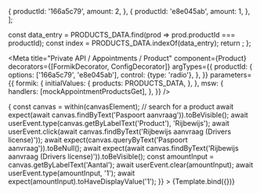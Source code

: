 


  {
    productId: '166a5c79',
    amount: 2,
  },
  {
    productId: 'e8e045ab',
    amount: 1,
  },
];

  const data_entry = PRODUCTS_DATA.find(prod => prod.productId === productId);
  const index = PRODUCTS_DATA.indexOf(data_entry);
  return <Product namePrefix="products" index={index} />;
};

<Meta
  title="Private API / Appointments / Product"
  component={Product}
  decorators={[FormikDecorator, ConfigDecorator]}
  argTypes={{
    productId: {
      options: ['166a5c79', 'e8e045ab'],
      control: {type: 'radio'},
    },
  }}
  parameters={{
    formik: {
      initialValues: {
        products: PRODUCTS_DATA,
      },
    },
    msw: {
      handlers: [mockAppointmentProductsGet],
    },
  }}
/>

<Canvas>
  <Story
    name="Product and amount"
    args={{
      namePrefix: 'products',
      productId: '166a5c79',
    }}
    play={async ({canvasElement}) => {
      const canvas = within(canvasElement);
      // search for a product
      await expect(await canvas.findByText('Paspoort aanvraag')).toBeVisible();
      await userEvent.type(canvas.getByLabelText('Product'), 'Rijbewijs');
      await userEvent.click(await canvas.findByText('Rijbewijs aanvraag (Drivers license)'));
      await expect(canvas.queryByText('Paspoort aanvraag')).toBeNull();
      await expect(await canvas.findByText('Rijbewijs aanvraag (Drivers license)')).toBeVisible();
      const amountInput = canvas.getByLabelText('Aantal');
      await userEvent.clear(amountInput);
      await userEvent.type(amountInput, '1');
      await expect(amountInput).toHaveDisplayValue('1');
    }}
  >
    {Template.bind({})}
  </Story>
</Canvas>
